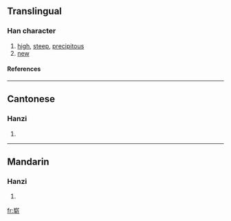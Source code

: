 {{see|嶄}}

==Translingual==
===Han character===
{{Han char|rn=46|rad=山|as=08|sn=11|four=|canj=山大手中 (UKQL)}}
# [[high]], [[steep]], [[precipitous]]
# [[new]]
====References====
{{Han ref|kx=0315.151|hdz=10779.030|uh=5D2D|ud=23853}}
----
==Cantonese==
===Hanzi===
{{yue-hanzi|jyut=|y=jaam2}}
# {{defn|Cantonese}}
----
==Mandarin==
===Hanzi===
{{cmn-hanzi|tra=嶄|pin=[[zhǎn]] (zhan3)|wg=chan<sup>3</sup>}}
# {{defn|Mandarin}}

[[fr:崭]]